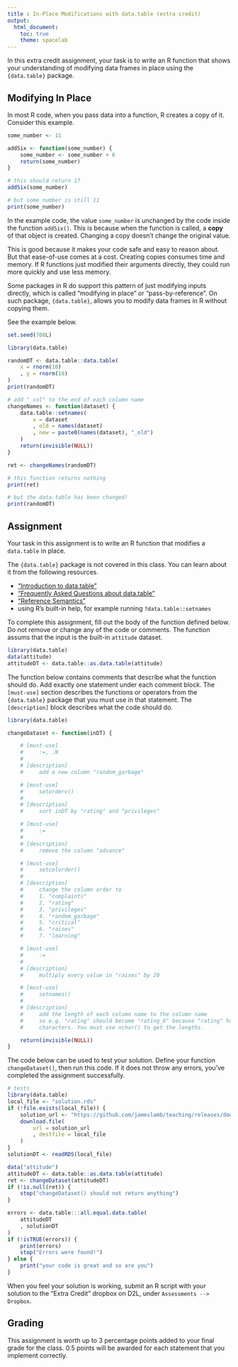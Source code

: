 ```yaml
---
title : In-Place Modifications with data.table (extra credit)
output:
  html_document:
    toc: true
    theme: spacelab
---
```


In this extra credit assignment, your task is to write an R function that shows your understanding of modifying data frames in place using the `{data.table}` package.

## Modifying In Place

In most R code, when you pass data into a function, R creates a copy of it. Consider this example.

```r
some_number <- 11

addSix <- function(some_number) {
    some_number <- some_number + 6
    return(some_number)
}

# this should return 17
addSix(some_number)

# but some_number is still 11
print(some_number)
```

In the example code, the value `some_number` is unchanged by the code inside the function `addSix()`. This is because when the function is called, a **copy** of that object is created. Changing a copy doesn't change the original value.

This is good because it makes your code safe and easy to reason about. But that ease-of-use comes at a cost. Creating copies consumes time and memory. If R functions just modified their arguments directly, they could run more quickly and use less memory.

Some packages in R do support this pattern of just modifying inputs directly, which is called "modifying in place" or "pass-by-reference". On such package, `{data.table}`, allows you to modify data frames in R without copying them.

See the example below.

```r
set.seed(708L)
```

```r
library(data.table)

randomDT <- data.table::data.table(
    x = rnorm(10)
    , y = rnorm(10)
)
print(randomDT)

# add "_col" to the end of each column name
changeNames <- function(dataset) {
    data.table::setnames(
        x = dataset
        , old = names(dataset)
        , new = paste0(names(dataset), "_old")
    )
    return(invisible(NULL))
}

ret <- changeNames(randomDT)

# this function returns nothing
print(ret)

# but the data.table has been changed!
print(randomDT)
```

## Assignment

Your task in this assignment is to write an R function that modifies a `data.table` in place.

The `{data.table}` package is not covered in this class. You can learn about it from the following resources.

* ["Introduction to data.table"](https://cran.r-project.org/web/packages/data.table/vignettes/datatable-intro.html)
* ["Frequently Asked Questions about data.table"](https://cran.r-project.org/web/packages/data.table/vignettes/datatable-faq.html)
* ["Reference Semantics"](https://cran.r-project.org/web/packages/data.table/vignettes/datatable-reference-semantics.html)
* using R's built-in help, for example running `?data.table::setnames`

To complete this assignment, fill out the body of the function defined below. Do not remove or change any of the code or comments. The function assums that the input is the built-in `attitude` dataset.

```r
library(data.table)
data(attitude)
attitudeDT <- data.table::as.data.table(attitude)
```

The function below contains comments that describe what the function should do. Add exactly one statement under each comment block. The `[must-use]` section describes the functions or operators from the `{data.table}` package that you must use in that statement. The `[description]` block describes what the code should do.

```r
library(data.table)

changeDataset <- function(inDT) {

    # [must-use]
    #     :=, .N
    #
    # [description]
    #     add a new column "random_garbage"

    # [must-use]
    #     setorderv()
    #
    # [description]
    #     sort inDT by "rating" and "privileges"

    # [must-use]
    #     :=
    #
    # [description]
    #     remove the column "advance"

    # [must-use]
    #     setcolorder()
    #
    # [description]
    #     change the column order to
    #     1. "complaints"
    #     2. "rating"
    #     3. "privileges"
    #     4. "random_garbage"
    #     5. "critical"
    #     6. "raises"
    #     7. "learning"

    # [must-use]
    #     :=
    #
    # [description]
    #     multiply every value in "raises" by 20

    # [must-use]
    #     setnames()
    #
    # [description]
    #     add the length of each column name to the column name
    #     so e.g. "rating" should become "rating_6" because "rating" has 6
    #     characters. You must use nchar() to get the lengths.

    return(invisible(NULL))
}
```

The code below can be used to test your solution. Define your function `changeDataset()`, then run this code. If it does not throw any errors, you've completed the assignment successfully.

```r
# tests
library(data.table)
local_file <- "solution.rds"
if (!file.exists(local_file)) {
    solution_url <- "https://github.com/jameslamb/teaching/releases/download/mu_rprog/extra-credit-solution.rds"
    download.file(
        url = solution_url
        , destfile = local_file
    )
}
solutionDT <- readRDS(local_file)

data("attitude")
attitudeDT <- data.table::as.data.table(attitude)
ret <- changeDataset(attitudeDT)
if (!is.null(ret)) {
    stop("changeDataset() should not return anything")
}

errors <- data.table:::all.equal.data.table(
    attitudeDT
    , solutionDT
)
if (!isTRUE(errors)) {
    print(errors)
    stop("Errors were found!")
} else {
    print("your code is great and so are you")
}
```

When you feel your solution is working, submit an R script with your solution to the "Extra Credit" dropbox on D2L, under `Assessments --> Dropbox`.

## Grading

This assignment is worth up to 3 percentage points added to your final grade for the class. 0.5 points will be awarded for each statement that you implement correctly.
